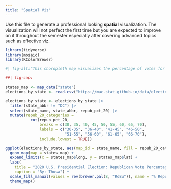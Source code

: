 ```yaml
---
title: "Spatial Viz"
---
```


Use this file to generate a professional looking **spatial** visualization.
The visualization will not perfect the first time but you are expected to improve on it throughout the semester especially after covering advanced topics such as effective viz.

```r
library(tidyverse)
library(mosaic)
library(RColorBrewer)

#| fig-alt:"This choropleth map visualizes the percentage of votes for the Republican candidate in the 2020 U.S. Presidential Election across states (excluding Washington, D.C.). States are color-coded into categories ranging from 0% to 100% Republican vote share, using a red-to-blue gradient. Darker red shades represent higher Republican vote percentages, while darker blue shades indicate lower percentages."

##| fig-cap:

states_map <- map_data("state")
elections_by_state <- read.csv("https://mac-stat.github.io/data/election_2020_by_state.csv")

elections_by_state <- elections_by_state |> 
  filter(state_abbr != "DC") |> 
  select(state_name, state_abbr, repub_pct_20) |> 
  mutate(repub_20_categories = 
           cut(repub_pct_20, 
               breaks = c(30, 35, 40, 45, 50, 55, 60, 65, 70),
               labels = c("30-35", "36-40", "41-45", "46-50", 
                          "51-55", "56-60", "61-65", "66-70"), 
               include.lowest = TRUE))

ggplot(elections_by_state, aes(map_id = state_name, fill = repub_20_categories)) +
  geom_map(map = states_map) +
  expand_limits(x = states_map$long, y = states_map$lat) +
  labs( 
    title = "2020 U.S. Presidential Election: Republican Vote Percentage by State",
    caption = "By: Thusa") +
  scale_fill_manual(values = rev(brewer.pal(8, "RdBu")), name = "% Republican") +
  theme_map()

```
